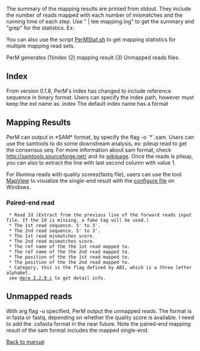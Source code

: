 The summary of the mapping results are printed from stdout. They include the number of reads mapped with each number of mismatches and the running time of each step. 
Use " | tee mapping.log" to get the summary and "grep" for the statistics. 
Ex:
{{{ cat stats.txt | tr '\r' '\n' | grep 'Sub' }}}

{{{ cat stats.txt | tr '\r' '\n' | grep 'Read#' }}}

You can also use the script 
[http://perm.googlecode.com/files/PerMStat.sh PerMStat.sh] to get mapping statistics for multiple mapping read sets.

PerM generates (1)index (2) mapping result (3) Unmapped reads files.

== Index ==
From version 0.1.8, PerM's index has changed to include reference sequence in binary format. Users can specify the index path, however must keep the ext name as .index
The default index name has a format {{{<ReadLength>_<Seed>_<ReadType>_<RefFileName>_<Version>.index}}}

==Mapping Results==
PerM can output in *SAM* format, by specify the flag -o `*`.sam.
Users can use the samtools to do some downstream analysis, ex: pileup read to get the consensus seq. For more information about sam format, check http://samtools.sourceforge.net/ and its [http://sourceforge.net/apps/mediawiki/samtools/index.php?title=SAM_protocol#C_APIs_.28SAMtools-C.29 wikipage]. 
Once the reads is pileup, you can also 
{{{samtools pileup -S -f <reference fasta> <sam file> | awk '{print $1, $2-1, $2, $4}' > mywiggle.bed}} use the command to get the wig file with base signal. Further process can make a condensed wig for display.
 
The GUI tool [http://bioinf.scri.ac.uk/tablet/ Tablet] can be used to visualize the *sorted* sam output. You can also try [http://people.virginia.edu/~arq5x/utilities.html Araon's Quinlan]'s [http://people.virginia.edu/~arq5x/files/utilities/python/samToBed.py python script] to translate the sam format to bed file to show result in the genome browser. 

Here I described the the original output format, which has the ext name `*`.mapping. 

===Single-end read===
Each line shows a qualified mapping info in the following order, separated by tab:
  * Read Id (Extract from the previous line of the reads input file. If the Id is missing, a fake tag will be used.)
  * The read sequence. For SOLiD reads, the first base from the agent (not in the reference) is eliminated from display. The first color signal is translated into a base for display.
  * Chromosome Name or ID (begins at 0 and numbered according to the order in the reference list)
  * Chromosome Locus ID, the most left position on the reference. (Each chromosome has indexes starts from 0). 
  * The mapped reference sequence. (reversed-complemented if orientation is -). For SOLiD reads, this region is translated into colors for comparison to the read.
  * Positive (forward) or negative (backward) strand that the reads mapped to.
  * Number of mismatches or the mismatches score (the sum of quality scores in the mis-matched bases) if available. 
  * Number of mappings that this read aligns to, including the current one. 
  * Reads qualities, numbers printed in characters with a Illimina Quality score shift. 

The last column for the quality scores will be missed if the input read is in fasta format (no quality scores). To grep the uniquely mapped read, use 
{{{grep -P '\t1\t[!\t]*\t$' [result].mapping }}} to extract the line with last second column with value 1. 
 
For Illumina reads with quality scores(fastq file), users can use the tool [http://evolution.sysu.edu.cn/mapview/ MapView] to visualize the single-end result with the [http://perm.googlecode.com/files/MVFmaker_NewFormat.txt configure file] on Windows. 

===Paired-end read===
  * Read Id (Extract from the previous line of the forward reads input file. If the Id is missing, a fake tag will be used.)
  * The 1st read sequence. 5' to 3'.
  * The 2nd read sequence. 5' to 3'.
  * The 1st read mismatches score.
  * The 2nd read mismatches score.
  * The ref name of the the 1st read mapped to.
  * The ref name of the the 2nd read mapped to.
  * The position of the the 1st read mapped to.
  * The position of the the 2nd read mapped to.
  * Category, this is the flag defined by ABI, which is a three letter alphabet. 
  see [http://www3.appliedbiosystems.com/cms/groups/mcb_marketing/documents/generaldocuments/cms_058718.pdf Here 2.2.9 c] to get detail info. 

==Unmapped reads==
With arg flag -u specified, PerM output the unmapped reads. The format is in fasta or fastq, depending on whether the quality score is available. I need to add the .csfasta format in the near future. Note the paired-end mapping result of the sam format includes the mapped single-end. 

[http://code.google.com/p/perm/wiki/Manual Back to manual]